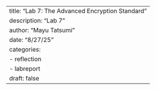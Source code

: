 ---
title: "Lab 7: The Advanced Encryption Standard"
description: "Lab 7"
author: "Mayu Tatsumi"
date: "8/27/25"
categories:
  - reflection
  - labreport
draft: false
---